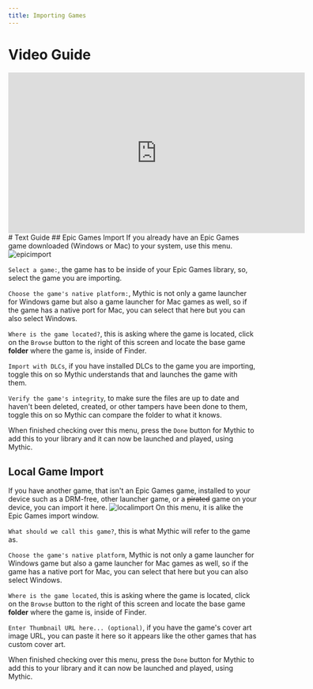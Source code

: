 ```yaml
---
title: Importing Games
---
```

# Video Guide
<iframe width="600" height="325" src="https://www.youtube.com/embed/XdX315djRps" title="How to Import Steam into Mythic" frameborder="0" allow="accelerometer; autoplay; clipboard-write; encrypted-media; gyroscope; picture-in-picture; web-share" referrerpolicy="strict-origin-when-cross-origin" allowfullscreen></iframe>
# Text Guide
## Epic Games Import
If you already have an Epic Games game downloaded (Windows or Mac) to your system, use this menu.

<img alt="epicimport" src="https://i.imgur.com/ipaPoiE.png" />

`Select a game:`, the game has to be inside of your Epic Games library, so, select the game you are importing.

`Choose the game's native platform:`, Mythic is not only a game launcher for Windows game but also a game launcher for Mac games as well, so if the game has a native port for Mac, you can select that here but you can also select Windows.

`Where is the game located?`, this is asking where the game is located, click on the `Browse` button to the right of this screen and locate the base game **folder** where the game is, inside of Finder.

`Import with DLCs`, if you have installed DLCs to the game you are importing, toggle this on so Mythic understands that and launches the game with them.

`Verify the game's integrity`, to make sure the files are up to date and haven't been deleted, created, or other tampers have been done to them, toggle this on so Mythic can compare the folder to what it knows.

When finished checking over this menu, press the `Done` button for Mythic to add this to your library and it can now be launched and played, using Mythic.

## Local Game Import
If you have another game, that isn't an Epic Games game, installed to your device such as a DRM-free, other launcher game, or a ~~pirated~~ game on your device, you can import it here.
<img alt="localimport" src="https://i.imgur.com/gPs95ZL.png" />
On this menu, it is alike the Epic Games import window.

`What should we call this game?`, this is what Mythic will refer to the game as.

`Choose the game's native platform`, Mythic is not only a game launcher for Windows game but also a game launcher for Mac games as well, so if the game has a native port for Mac, you can select that here but you can also select Windows.

`Where is the game located`, this is asking where the game is located, click on the `Browse` button to the right of this screen and locate the base game **folder** where the game is, inside of Finder.

`Enter Thumbnail URL here... (optional)`, if you have the game's cover art image URL, you can paste it here so it appears like the other games that has custom cover art.

When finished checking over this menu, press the `Done` button for Mythic to add this to your library and it can now be launched and played, using Mythic.